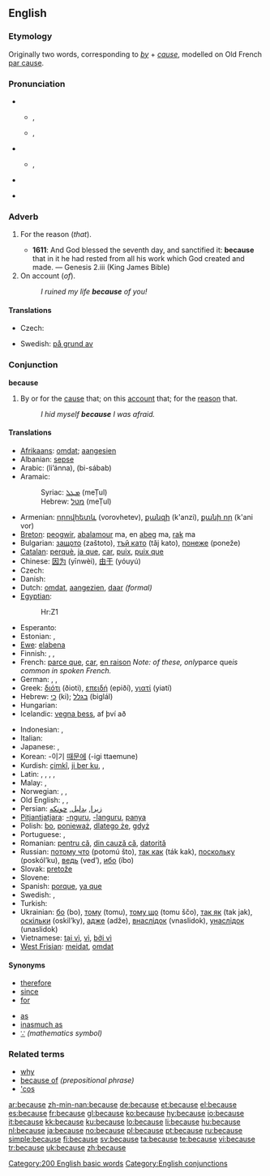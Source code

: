 {{wikipedia}}
==English==

{{rank|between|face|tell|175|because|few|whom|love}}

===Etymology===
Originally two words, corresponding to ''[[by]]'' + ''[[cause]]'', modelled on Old French [[par cause]].

===Pronunciation===
* {{qualifier|stressed}}
** {{a|UK}} {{IPA|/bɪˈkɒz/}}, {{SAMPA|/bI"kQz/}}
** {{a|US}} {{IPA|/bɪˈkɔz/|/bɪˈkʌz/}}, {{SAMPA|/bI"kOz/|/bɪ"kVz/}}
* {{qualifier|unstressed}}
** {{IPA|/bɪkəz/}}, {{SAMPA|/bIk@z/}}
* {{audio|en-us-because.ogg|Audio (US)}}
*: {{rhymes|ɒz}}
* {{hyphenation|be|cause}}

===Adverb===
{{en-adv|-}}

# {{archaic}} For the reason (''that'').
#* '''1611''': And God blessed the seventh day, and sanctified it: '''because''' that in it he had rested from all his work which God created and made. — Genesis 2.iii (King James Bible)
# On account (''of'').
#: ''I ruined my life '''because''' of you!''

====Translations====
{{trans-top|on account}}
* Czech: {{t+|cs|kvůli}}
{{trans-mid}}
* Swedish: [[på grund av]]
{{trans-bottom}}

===Conjunction===
'''because'''

# By or for the [[cause]] that; on this [[account]] that; for the [[reason]] that.
#: ''I hid myself '''because''' I was afraid.''

====Translations====
{{trans-top|by or for the cause that; on this account that; for the reason that}}
* [[Afrikaans]]: [[omdat]]; [[aangesien]]
* Albanian: [[sepse]]
* Arabic: {{Arab|[[لأن|لأنّ]]}} (li’ánna), {{Arab|[[بسبب|بِسَبَب]]}} (bi-sábab)
* Aramaic:
*: Syriac: [[ܡܛܠ]] (meṬul)
*: Hebrew: [[מטל]] (meṬul)
* Armenian: [[որովհետև]] (vorovhetev), [[քանզի]] (k'anzi), [[քանի որ]] (k'ani vor)
* [[Breton]]: [[peogwir]], [[abalamour]] ma, en [[abeg]] ma, [[rak]] ma
* Bulgarian: [[защото]] (zaštoto), [[тъй като]] (tǎj kato), [[понеже]] (poneže)
* [[Catalan]]: [[perquè]], [[ja que]], [[car]], [[puix]], [[puix que]]
* Chinese: [[因为]] (yīnwèi), [[由于]] (yóuyú)
* Czech: {{t+|cs|protože}}
* Danish: {{t-|da|fordi}}
* Dutch: [[omdat]], [[aangezien]], [[daar]] ''(formal)''
* [[Egyptian]]: {{tø|egy|ḥr|xs=Egyptian}}
*: <hiero>Hr:Z1</hiero>
* Esperanto: {{t-|eo|ĉar|xs=Esperanto}}
* Estonian: {{t-|et|kuna}}, {{t|et|seepärast}}
* [[Ewe]]: [[elabena]]
* Finnish: {{t+|fi|koska}}, {{t+|fi|sillä}}, {{t+|fi|siksi}}
* French: [[parce que]], [[car]], [[en raison]] ''Note: of these, only ''parce que'' is common in spoken French.''
* German: {{t+|de|weil}}, {{t+|de|denn}}, {{t+|de|da}}
* Greek: [[διότι]] (ðioti), [[επειδή]] (epiðí), [[γιατί]] (yiatí)
* Hebrew: [[כי]] (ki); [[בגלל]] (biglál)
* Hungarian: {{t+|hu|mert}}
* Icelandic: [[vegna þess]], af því að
{{trans-mid}}
* Indonesian: {{t-|id|karena|xs=Indonesian}}, {{t-|id|sebab|xs=Indonesian}}
* Italian: {{t+|it|perché}}
* Japanese: {{t-|ja|なぜなら|tr=názenara|sc=Jpan}}, {{t-|ja|だって|tr=datte|sc=Jpan}}
* Korean: -이기 [[때문에]] (-igi ttaemune)
* Kurdish: [[çimkî]], [[ji ber ku]], {{ku-Arab|[[بۆ ئه‌وه‌]]}}, {{ku-Arab|[[چونکه‌]]}}
* Latin: {{t+|la|quia}}, {{t+|la|quod}}, {{t+|la|quoniam}}, {{t+|la|cum}}, {{t-|la|propter}}
* Malay: {{t-|ms|karena|xs=Malay}}, {{t-|ms|sebab|xs=Malay}}
* Norwegian: {{t+|no|fordi}}, {{t-|no|ettersom}}, {{t-|no|det kommer av}}
* Old English: {{t-|ang|þæs|xs=Old English}}, {{t-|ang|þæs þe|xs=Old English}}, {{t|ang|forþon þe|xs=Old English}}
* Persian: [[زیرا]], [[بدلیل]], [[چونکه]]
* [[Pitjantjatjara]]: [[-nguru]], [[-languru]], [[panya]]
* Polish: [[bo]], [[ponieważ]], [[dlatego że]], [[gdyż]]
* Portuguese: {{t+|pt|porque}}, {{t-|pt|já que}}
* Romanian: [[pentru că]], [[din cauză că]], [[datorită]]
* Russian: [[потому что]] (potomú što), [[так как]] (ták kak), [[поскольку]] (poskól’ku), [[ведь]] (ved’), [[ибо]] (íbo)
* Slovak: [[pretože]]
* Slovene: {{t+|sl|ker}}
* Spanish: [[porque]], [[ya que]]
* Swedish: {{t+|sv|därför att}}, {{t+|sv|eftersom}}
* Turkish: {{t+|tr|çünkü}}
* Ukrainian: [[бо]] (bo), [[тому]] (tomu), [[тому що]] (tomu ščo), [[так як]] (tak jak), [[оскiльки]] (oskil’ky), [[адже]] (adže), [[внаслiдок]] (vnaslidok), [[унаслiдок]] (unaslidok)
* Vietnamese: [[tại vì]], [[vì]], [[bởi vì]]
* [[West Frisian]]: [[meidat]], [[omdat]]
{{trans-bottom}}

====Synonyms====
{{top2}}
* [[therefore]]
* [[since]]
* [[for]]
{{mid2}}
* [[as]]
* [[inasmuch as]]
* [[∵]] ''(mathematics symbol)''
{{bottom}}

===Related terms===
* [[why]]
* [[because of]] ''(prepositional phrase)''
* [['cos]]

[[Category:200 English basic words]]
[[Category:English conjunctions]]

[[ar:because]]
[[zh-min-nan:because]]
[[de:because]]
[[et:because]]
[[el:because]]
[[es:because]]
[[fr:because]]
[[gl:because]]
[[ko:because]]
[[hy:because]]
[[io:because]]
[[it:because]]
[[kk:because]]
[[ku:because]]
[[lo:because]]
[[li:because]]
[[hu:because]]
[[nl:because]]
[[ja:because]]
[[no:because]]
[[pl:because]]
[[pt:because]]
[[ru:because]]
[[simple:because]]
[[fi:because]]
[[sv:because]]
[[ta:because]]
[[te:because]]
[[vi:because]]
[[tr:because]]
[[uk:because]]
[[zh:because]]